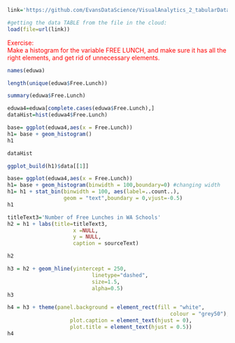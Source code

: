 

```r
link='https://github.com/EvansDataScience/VisualAnalytics_2_tabularData/raw/master/data/eduwa.rda'

#getting the data TABLE from the file in the cloud:
load(file=url(link))
```



<span style="color:red"> Exercise:<br> Make a histogram for the variable  FREE LUNCH, and make sure it has all the right elements, and get rid of unnecessary elements.
</span>
```r
names(eduwa)
```
```r
length(unique(eduwa$Free.Lunch))
```
```r
summary(eduwa$Free.Lunch)
```
```r
eduwa4=eduwa[complete.cases(eduwa$Free.Lunch),]
dataHist=hist(eduwa4$Free.Lunch) 
```

```r
base= ggplot(eduwa4,aes(x = Free.Lunch))  
h1= base + geom_histogram()
h1 
```
```r
dataHist
```
```r
ggplot_build(h1)$data[[1]]
```
```r
base= ggplot(eduwa4,aes(x = Free.Lunch))  
h1= base + geom_histogram(binwidth = 100,boundary=0) #changing width
h1= h1 + stat_bin(binwidth = 100, aes(label=..count..), 
                  geom = "text",boundary = 0,vjust=-0.5)
h1


```
```r
titleText3='Number of Free Lunches in WA Schools'
h2 = h1 + labs(title=titleText3,
                     x =NULL, 
                     y = NULL,
                     caption = sourceText)

h2
```
```r
h3 = h2 + geom_hline(yintercept = 250, 
                           linetype="dashed", 
                           size=1.5, 
                           alpha=0.5) 
h3
```
```r
h4 = h3 + theme(panel.background = element_rect(fill = "white",
                                                    colour = "grey50"),
                    plot.caption = element_text(hjust = 0), 
                    plot.title = element_text(hjust = 0.5))
h4
```
